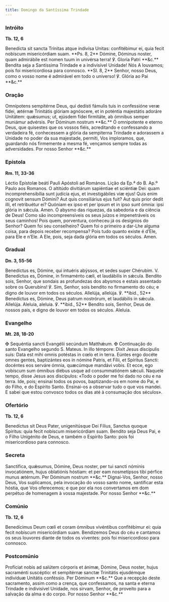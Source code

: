 ```yaml
---
title: Domingo da Santíssima Trindade
---
```


### Intróito

**Tb. 12, 6**

<div class="grid grid-cols-2 gap-5">
  <span class="text-justify">
    Benedícta sit sancta Trínitas atque indivísa Unitas: confitébimur ei, quia
    fecit nobíscum misericórdiam suam. **Ps. 8, 2** Dómine, Dóminus noster, quam
    admirábile est nomen tuum in univérsa terra! ℣. Gloria Patri **&c.**
  </span>
  <span class="text-justify">
    Bendita seja a Santíssima Trindade e a indivisível Unidade! Nós A louvamos;
    pois foi misericordiosa para connosco. **Sl. 8, 2** Senhor, nosso Deus, como
    o vosso nome é admirável em todo o universo! ℣. Glória ao Pai **&c.**
  </span>
</div>

### Oração

<div class="grid grid-cols-2 gap-5">
  <span class="text-justify">
    Omnípotens sempitérne Deus, qui dedísti fámulis tuis in confessióne veræ
    fídei, ætérnæ Trinitátis glóriam agnóscere, et in poténtia majestátis
    adoráre Unitátem: quǽsumus; ut, ejúsdem fídei firmitáte, ab ómnibus semper
    muniámur advérsis. Per Dóminum nostrum **&c.**
  </span>
  <span class="text-justify">
    Ó omnipotente e eterno Deus, que quisestes que os vossos fiéis, acreditando
    e confessando a verdadeira fé, conhecessem a glória da sempiterna Trindade e
    adorassem a Unidade no poder da sua majestade, permiti, Vos imploramos, que,
    guardando nós firmemente a mesma fé, vençamos sempre todas as adversidades.
    Por nosso Senhor **&c.**
  </span>
</div>

### Epístola

**Rm. 11, 33-36**

<div class="grid grid-cols-2 gap-5">
  <span class="text-justify">
    Léctio Epístolæ beáti Pauli Apóstoli ad Romános.
  </span>
  <span class="text-justify">Lição da Ep.ª do B. Ap.º Paulo aos Romanos.</span>
  <span class="text-justify">
    O altitúdo divitiárum sapiéntiae et sciéntiæ Dei: quam incomprehensibília
    sunt judícia ejus, et investigábiles viæ ejus! Quis enim cognovit sensum
    Dómini? Aut quis consiliárius ejus fuit? Aut quis prior dedit illi, et
    retribuétur ei? Quóniam ex ipso et per ipsum et in ipso sunt ómnia: ipsi
    glória in sǽcula. Amen.
  </span>
  <span class="text-justify">
    Ó abysmo das riquezas, da sabedoria e da ciência de Deus! Como são
    incompreensíveis os seus juízos e impenetráveis os seus caminhos! Pois quem,
    porventura, conheceu já os desígnios do Senhor? Quem foi seu conselheiro?
    Quem foi o primeiro a dar-Lhe alguma coisa, para depois receber recompensa?
    Pois tudo quanto existe é d’Ele, para Ele e n’Ele. A Ele, pois, seja dada
    glória em todos os séculos. Amen.
  </span>
</div>

### Gradual

**Dn. 3, 55-56**

<div class="grid grid-cols-2 gap-5">
  <span class="text-justify">
    Benedíctus es, Dómine, qui intuéris abýssos, et sedes super Chérubim. V.
    Benedíctus es, Dómine, in firmaménto cæli, et laudábilis in sǽcula.
  </span>
  <span class="text-justify">
    Bendito sois, Senhor, que sondais as profundezas dos abysmos e estais
    assentado sobre os Querubins! ℣. Sim, Senhor, sois bendito no firmamento do
    céu; e digno de louvor em todos os séculos.
  </span>
  <span class="text-justify">
    Allelúja, allelúja. ℣. **ibid., 52** Benedíctus es, Dómine, Deus patrum
    nostrórum, et laudábilis in sǽcula. Allelúja.
  </span>
  <span class="text-justify">
    Aleluia, aleluia. ℣. **ibid., 52** Bendito sois, Senhor, Deus de nossos
    pais, e digno de louvor em todos os séculos. Aleluia.
  </span>
</div>

### Evangelho

**Mt. 28, 18-20**

<div class="grid grid-cols-2 gap-5">
  <span class="text-justify">
    <span class="text-red-500">✠</span> Sequéntia sancti Evangélii secúndum
    Matthǽum.
  </span>
  <span class="text-justify">
    <span class="text-red-500">✠</span> Continuação do santo Evangelho segundo
    S. Mateus.
  </span>
  <span class="text-justify">
    In illo témpore: Dixit Jesus discípulis suis: Data est mihi omnis potéstas
    in cœlo et in terra. Eúntes ergo docéte omnes gentes, baptizántes eos in
    nómine Patris, et Fílii, et Spíritus Sancti: docéntes eos serváre ómnia,
    quæcúmque mandávi vobis. Et ecce, ego vobíscum sum ómnibus diébus usque ad
    consummatiónem sǽculi.
  </span>
  <span class="text-justify">
    Naquele tempo, disse Jesus aos discípulos: «Todo o poder me foi dado no céu
    e na terra. Ide, pois; ensinai todos os povos, baptizando-os em nome do Pai,
    e do Filho, e do Espírito Santo. Ensinai-os a observar tudo o que vos
    mandei. E sabei que estou convosco todos os dias até à consumação dos
    séculos».
  </span>
</div>

### Ofertório

**Tb. 12, 6**

<div class="grid grid-cols-2 gap-5">
  <span class="text-justify">
    Benedíctus sit Deus Pater, unigenitúsque Dei Fílius, Sanctus quoque
    Spíritus: quia fecit nobíscum misericórdiam suam.
  </span>
  <span class="text-justify">
    Bendito seja Deus Pai, e o Filho Unigénito de Deus, e também o Espírito
    Santo: pois foi misericordioso para connosco.
  </span>
</div>

### Secreta

<div class="grid grid-cols-2 gap-5">
  <span class="text-justify">
    Sanctífica, quǽsumus, Dómine, Deus noster, per tui sancti nóminis
    invocatiónem, hujus oblatiónis hóstiam: et per eam nosmetípsos tibi pérfice
    munus ætérnum. Per Dóminum nostrum **&c.**
  </span>
  <span class="text-justify">
    Dignai-Vos, Senhor, nosso Deus, Vos suplicamos, pela invocação do vosso
    santo nome, santificar esta hóstia, que Vos oferecemos; e que por ela nos
    convertamos em dom perpétuo de homenagem à vossa majestade. Por nosso Senhor
    **&c.**
  </span>
</div>

### Comúnio

**Tb. 12, 6**

<div class="grid grid-cols-2 gap-5">
  <span class="text-justify">
    Benedícimus Deum cœli et coram ómnibus vivéntibus confitébimur ei: quia
    fecit nobíscum misericórdiam suam.
  </span>
  <span class="text-justify">
    Bendizemos Deus do céu e cantamos os seus louvores diante de todos os
    viventes: pois foi misericordioso para connosco.
  </span>
</div>

### Postcomúnio

<div class="grid grid-cols-2 gap-5">
  <span class="text-justify">
    Profíciat nobis ad salútem córporis et ánimæ, Dómine, Deus noster, hujus
    sacraménti suscéptio: et sempitérnæ sanctæ Trinitátis ejusdémque indivíduæ
    Unitátis conféssio. Per Dóminum **&c.**
  </span>
  <span class="text-justify">
    Que a recepção deste sacramento, assim como a crença, que confessamos, na
    santa e eterna Trindade e indivisível Unidade, nos sirvam, Senhor, de
    proveito para a salvação da alma e do corpo. Por nosso Senhor **&c.**
  </span>
</div>
